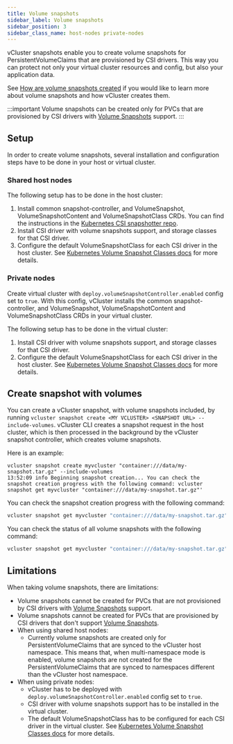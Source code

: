 ```yaml
---
title: Volume snapshots
sidebar_label: Volume snapshots
sidebar_position: 3
sidebar_class_name: host-nodes private-nodes
---
```



<TenancySupport hostNodes="true" privateNodes="true" />

vCluster snapshots enable you to create volume snapshots for PersistentVolumeClaims that are provisioned by CSI drivers. This way you can protect not only your virtual cluster resources and config, but also your application data.

See [How are volume snapshots created](../../understand/volume-snapshots) if you would like to learn more about volume snapshots and how vCluster creates them.

:::important
Volume snapshots can be created only for PVCs that are provisioned by CSI drivers with [Volume Snapshots](https://kubernetes.io/docs/concepts/storage/volume-snapshots/) support.
:::

## Setup

In order to create volume snapshots, several installation and configuration steps have to be done in your host or virtual cluster.

### Shared host nodes

The following setup has to be done in the host cluster:
1. Install common snapshot-controller, and VolumeSnapshot, VolumeSnapshotContent and VolumeSnapshotClass CRDs. You can find the instructions in the [Kubernetes CSI snapshotter repo](https://github.com/kubernetes-csi/external-snapshotter).
2. Install CSI driver with volume snapshots support, and storage classes for that CSI driver.
3. Configure the default VolumeSnapshotClass for each CSI driver in the host cluster. See [Kubernetes Volume Snapshot Classes docs](https://kubernetes.io/docs/concepts/storage/volume-snapshot-classes/) for more details.

### Private nodes

Create virtual cluster with `deploy.volumeSnapshotController.enabled` config set to `true`. With this config, vCluster installs the common snapshot-controller, and VolumeSnapshot, VolumeSnapshotContent and VolumeSnapshotClass CRDs in your virtual cluster.

The following setup has to be done in the virtual cluster:
1. Install CSI driver with volume snapshots support, and storage classes for that CSI driver.
2. Configure the default VolumeSnapshotClass for each CSI driver in the host cluster. See [Kubernetes Volume Snapshot Classes docs](https://kubernetes.io/docs/concepts/storage/volume-snapshot-classes/) for more details.


## Create snapshot with volumes

You can create a vCluster snapshot, with volume snapshots included, by running `vcluster snapshot create <MY VCLUSTER> <SNAPSHOT URL> --include-volumes`. vCluster CLI creates a snapshot request in the host cluster, which is then processed in the background by the vCluster snapshot controller, which creates volume snapshots.

Here is an example:

```
vcluster snapshot create myvcluster "container:///data/my-snapshot.tar.gz" --include-volumes
13:52:09 info Beginning snapshot creation... You can check the snapshot creation progress with the following command: vcluster snapshot get myvcluster "container:///data/my-snapshot.tar.gz"'
```

You can check the snapshot creation progress with the following command:

```bash
vcluster snapshot get myvcluster "container:///data/my-snapshot.tar.gz"
```

You can check the status of all volume snapshots with the following command:

```bash
vcluster snapshot get myvcluster "container:///data/my-snapshot.tar.gz" --show-volumes
```

## Limitations

When taking volume snapshots, there are limitations:
- Volume snapshots cannot be created for PVCs that are not provisioned by CSI drivers with [Volume Snapshots](https://kubernetes.io/docs/concepts/storage/volume-snapshots/) support.
- Volume snapshots cannot be created for PVCs that are provisioned by CSI drivers that don't support [Volume Snapshots](https://kubernetes.io/docs/concepts/storage/volume-snapshots/).
- When using shared host nodes:
  - Currently volume snapshots are created only for PersistentVolumeClaims that are synced to the vCluster host namespace. This means that, when multi-namespace mode is enabled, volume snapshots are not created for the PersistentVolumeClaims that are synced to namespaces different than the vCluster host namespace.
- When using private nodes:
  - vCluster has to be deployed with `deploy.volumeSnapshotController.enabled` config set to `true`.
  - CSI driver with volume snapshots support has to be installed in the virtual cluster.
  - The default VolumeSnapshotClass has to be configured for each CSI driver in the virtual cluster. See [Kubernetes Volume Snapshot Classes docs](https://kubernetes.io/docs/concepts/storage/volume-snapshot-classes/) for more details.
